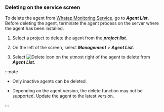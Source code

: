 ### Deleting on the service screen

To delete the agent from [Whatap Monitoring Service](https://service.whatap.io), go to **_Agent List_**. Before deleting the agent, terminate the agent process on the server where the agent has been installed. 

1. Select a project to delete the agent from the **_project list_**.

2. On the left of the screen, select **_Management_** > **_Agent List_**.

3. Select ![Delete icon](/img/ico-trash.svg) on the utmost right of the agent to delete from **_Agent List_**.

:::note

- Only inactive agents can be deleted.

  <ImgLang img='db-disable-agent.png' desc='' />

- Depending on the agent version, the delete function may not be supported. Update the agent to the latest version.

:::
